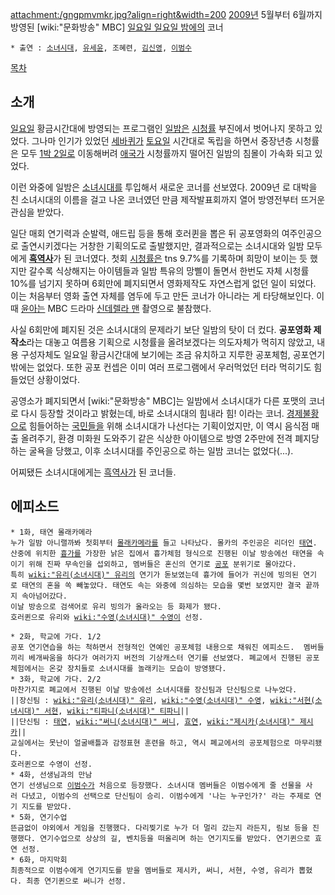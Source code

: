 attachment:/gngpmvmkr.jpg?align=right&width=200
[[2009년]] 5월부터 6월까지 방영된 [wiki:"문화방송" MBC] [[일요일 일요일 밤에]]의 코너
 * 출연 : [[소녀시대]], [[유세윤]], 조혜련, [[김신영]], [[이범수]]

[[목차]]

== 소개 ==
[[일요일]] 황금시간대에 방영되는 프로그램인 [[일밤]]은 [[시청률]] 부진에서 벗어나지 못하고 있었다. 그나마 인기가 있었던 [[세바퀴]]가 [[토요일]] 시간대로 독립을 하면서 중장년층 시청률은 모두 [[1박 2일]]로 이동해버려 [[애국가]] 시청률까지 떨어진 일밤의 침몰이 가속화 되고 있었다. 

이런 와중에 일밤은 [[소녀시대]]를 투입해서 새로운 코너를 선보였다. 2009년 <Gee>로 대박을 친 소녀시대의 이름을 걸고 나온 코너였던 만큼 제작발표회까지 열어 방영전부터 뜨거운 관심을 받았다.

일단 매회 연기력과 순발력, 애드립 등을 통해 호러퀸을 뽑은 뒤 공포영화의 여주인공으로 출연시키겠다는 거창한 기획의도로 출발했지만, 결과적으로는 소녀시대와 일밤 모두에게 '''[[흑역사]]'''가 된 코너였다. 첫회 [[시청률]]은 tns 9.7%를 기록하며 희망이 보이는 듯 했지만 갈수록 식상해지는 아이템들과 일밤 특유의 망삘이 돌면서 한번도 자체 시청률 10%를 넘기지 못하며 6회만에 폐지되면서 영화제작도 자연스럽게 없던 일이 되었다. 이는 처음부터 영화 출연 자체를 염두에 두고 만든 코너가 아니라는 게 타당해보인다. 이 때 [[윤아]]는 MBC 드라마 [[신데렐라 맨]] 촬영으로 불참했다.

사실 6회만에 폐지된 것은 소녀시대의 문제라기 보단 일밤의 탓이 더 컸다. '''공포영화 제작소'''라는 대놓고 여름용 기획으로 시청률을 올려보겠다는 의도자체가 먹히지 않았고, 내용 구성자체도 일요일 황금시간대에 보기에는 조금 유치하고 지루한 공포체험, 공포연기 밖에는 없었다. 또한 공포 컨셉은 이미 여러 프로그램에서 우러먹었던 터라 먹히기도 힘들었던 상황이었다.

공영소가 폐지되면서 [wiki:"문화방송" MBC]는 일밤에서 소녀시대가 다른 포맷의 코너로 다시 등장할 것이라고 밝혔는데, 바로 소녀시대의 힘내라 힘! 이라는 코너. [[경제]]불황으로 힘들어하는 [[국민]]들을 위해 소녀시대가 나선다는 기획이었지만, 이 역시 음식점 매출 올려주기, 환경 미화원 도와주기 같은 식상한 아이템으로 방영 2주만에 전격 폐지당하는 굴욕을 당했고, 이후 소녀시대를 주인공으로 하는 일밤 코너는 없었다(...). 

어찌됐든 소녀시대에게는 [[흑역사]]가 된 코너들.


== 에피소드 ==
 * 1화, 태연 몰래카메라
 누가 일밤 아니랠까봐 첫회부터 [[몰래카메라]]를 들고 나타났다. 몰카의 주인공은 리더인 [[태연]]. 
 산중에 위치한 [[흉가]]를 가장한 낡은 집에서 흉가체험 형식으로 진행된 이날 방송에선 태연을 속이기 위해 진짜 무속인을 섭외하고, 멤버들은 혼신의 연기로 [[공포]] 분위기로 몰아갔다.
 특히 [[wiki:"유리(소녀시대)" 유리]]의 연기가 돋보였는데 흉가에 들어가 귀신에 빙의된 연기로 태연의 혼을 쏙 빼놓았다. 태연도 속는 와중에 의심하는 모습을 몇번 보였지만 결국 끝까지 속아넘어갔다. 
 이날 방송으로 검색어로 유리 빙의가 올라오는 등 화제가 됐다.
 호러퀸으로 유리와 [[wiki:"수영(소녀시대)" 수영]]이 선정.

 * 2화, 학교에 가다. 1/2
 공포 연기연습을 하는 척하면서 전형적인 연예인 공포체험 내용으로 채워진 에피소드.  멤버들끼리 베개싸움을 하다가 여러가지 버전의 기상캐스터 연기를 선보였다. 폐교에서 진행된 공포체험에서는 온갖 장치들로 소녀시대를 놀래키는 모습이 방영됐다.
 * 3화, 학교에 가다. 2/2
 마찬가지로 폐교에서 진행된 이날 방송에선 소녀시대를 장신팀과 단신팀으로 나누었다.
 ||장신팀 : [[wiki:"유리(소녀시대)" 유리]], [[wiki:"수영(소녀시대)" 수영]], [[wiki:"서현(소녀시대)" 서현]], [[wiki:"티파니(소녀시대)" 티파니]]||
 ||단신팀 : [[태연]], [[wiki:"써니(소녀시대)" 써니]], [[효연]], [[wiki:"제시카(소녀시대)" 제시카]]||
 교실에서는 못난이 얼굴배틀과 감정표현 훈련을 하고, 역시 폐교에서의 공포체험으로 마무리됐다. 
 호러퀸으로 수영이 선정.
 * 4화, 선생님과의 만남
 연기 선생님으로 [[이범수]]가 처음으로 등장했다. 소녀시대 멤버들은 이범수에게 줄 선물을 사러 다녔고, 이범수의 선택으로 단신팀이 승리. 이범수에게 '나는 누구인가?' 라는 주제로 연기 지도를 받았다.
 * 5화, 연기수업
 뜬금없이 야외에서 게임을 진행했다. 다리찢기로 누가 더 멀리 갔는지 라든지, 림보 등을 진행했다. 연기수업으로 상상의 길, 벤치등을 떠올리며 하는 연기지도를 받았다. 연기퀸으로 효연 선정.
 * 6화, 마지막회
 최종적으로 이범수에게 연기지도를 받을 멤버들로 제시카, 써니, 서현, 수영, 유리가 뽑혔다. 최종 연기퀸으로 써니가 선정.
